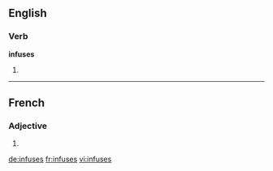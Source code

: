 ==English==

===Verb===
'''infuses'''

# {{third-person singular of|infuse}}

----

==French==

===Adjective===
{{fr-adj-form}} {{f|p}}

# {{form of|feminine plural|[[infus]]|lang=fr}}

[[de:infuses]]
[[fr:infuses]]
[[vi:infuses]]